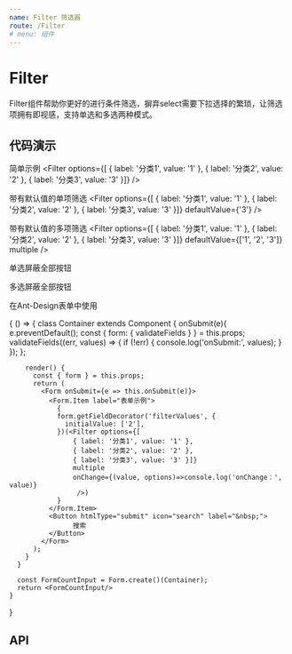 ```yaml
---
name: Filter 筛选器
route: /Filter
# menu: 组件
---
```




# Filter

Filter组件帮助你更好的进行条件筛选，摒弃select需要下拉选择的繁琐，让筛选项拥有即视感，支持单选和多选两种模式。

## 代码演示

简单示例
<Playground>
    <Filter options={[
        { label: '分类1', value: '1' }, 
        { label: '分类2', value: '2' },
        { label: '分类3', value: '3' }]} 
    />
</Playground>

带有默认值的单项筛选
<Playground>
    <Filter options={[
        { label: '分类1', value: '1' }, 
        { label: '分类2', value: '2' },
        { label: '分类3', value: '3' }]}
        defaultValue={'3'}
     />
</Playground>

带有默认值的多项筛选
<Playground>
    <Filter options={[
        { label: '分类1', value: '1' }, 
        { label: '分类2', value: '2' },
        { label: '分类3', value: '3' }]}
        defaultValue={['1', '2', '3']}
        multiple
     />
</Playground>

单选屏蔽全部按钮

<Playground>
    <Filter options={[
        { label: '分类1', value: '1' }, 
        { label: '分类2', value: '2' },
        { label: '分类3', value: '3' }]}
        disabledAll
        defaultValue={'2'}
     />
</Playground>

多选屏蔽全部按钮

<Playground>
    <Filter options={[
        { label: '分类1', value: '1' }, 
        { label: '分类2', value: '2' },
        { label: '分类3', value: '3' }]}
        disabledAll
        defaultValue={['1', '2']}
        multiple
     />
</Playground>

在Ant-Design表单中使用

<Playground>
    {
    () => {
      class Container extends Component {
        onSubmit(e){
            e.preventDefault();
            const { form: { validateFields } } = this.props;
            validateFields((err, values) => {
                if (!err) {
                    console.log('onSubmit:', values);
                }
            });
        };

        render() {
          const { form } = this.props;
          return (
            <Form onSubmit={e => this.onSubmit(e)}>
              <Form.Item label="表单示例">
                {
                form.getFieldDecorator('filterValues', {
                  initialValue: ['2'],
                })(<Filter options={[
                    { label: '分类1', value: '1' }, 
                    { label: '分类2', value: '2' },
                    { label: '分类3', value: '3' }]}
                    multiple
                    onChange={(value, options)=>console.log('onChange：', value)}
                     />)
                }
              </Form.Item>
              <Button htmlType="submit" icon="search" label="&nbsp;">
                    搜索
              </Button>
            </Form>
          );
        }
      }

      const FormCountInput = Form.create()(Container);
      return <FormCountInput/>
    }
  }
</Playground>


## API

<PropsTable of={Filter} />
